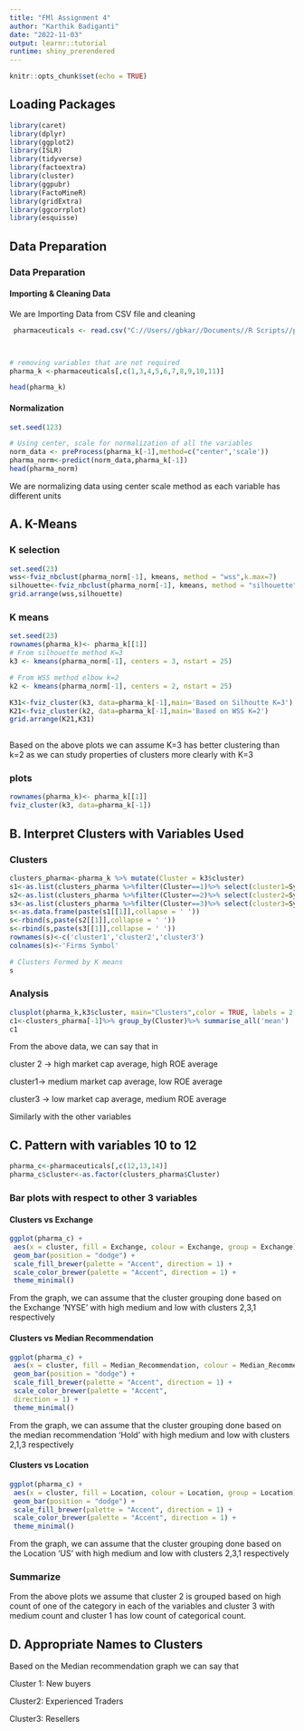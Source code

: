 ---
title: "FMl Assignment 4"
author: "Karthik Badiganti"
date: "2022-11-03"
output: learnr::tutorial
runtime: shiny_prerendered
---

```{r setup, include=FALSE}
knitr::opts_chunk$set(echo = TRUE)
```

## Loading Packages

```{r packages}

library(caret)
library(dplyr)
library(ggplot2)
library(ISLR)
library(tidyverse)
library(factoextra)
library(cluster)
library(ggpubr)
library(FactoMineR)
library(gridExtra)
library(ggcorrplot)
library(esquisse)
```

## Data Preparation

### Data Preparation {.tabset}

#### Importing & Cleaning Data

We are Importing Data from CSV file and cleaning

```{r import and clean Data}


 pharmaceuticals <- read.csv("C://Users//gbkar//Documents//R Scripts//pharmaceuticals.csv")



# removing variables that are not required
pharma_k <-pharmaceuticals[,c(1,3,4,5,6,7,8,9,10,11)]

head(pharma_k)

```

#### Normalization

```{r normalization}
set.seed(123)

# Using center, scale for normalization of all the variables
norm_data <- preProcess(pharma_k[-1],method=c("center",'scale'))
pharma_norm<-predict(norm_data,pharma_k[-1])
head(pharma_norm)

```

We are normalizing data using center scale method as each variable has different units

## A. K-Means

### K selection

```{r k selection}
set.seed(23)
wss<-fviz_nbclust(pharma_norm[-1], kmeans, method = "wss",k.max=7)
silhouette<-fviz_nbclust(pharma_norm[-1], kmeans, method = "silhouette",k.max=7)
grid.arrange(wss,silhouette)
```

### K means

```{r k means}
set.seed(23)
rownames(pharma_k)<- pharma_k[[1]]
# From silhouette method K=3
k3 <- kmeans(pharma_norm[-1], centers = 3, nstart = 25)

# From WSS method elbow k=2
k2 <- kmeans(pharma_norm[-1], centers = 2, nstart = 25)

K31<-fviz_cluster(k3, data=pharma_k[-1],main='Based on Silhoutte K=3')
K21<-fviz_cluster(k2, data=pharma_k[-1],main='Based on WSS K=2')
grid.arrange(K21,K31)
 
```

Based on the above plots we can assume K=3 has better clustering than k=2 as we can study properties of clusters more clearly with K=3

### plots

```{r plot}
rownames(pharma_k)<- pharma_k[[1]]
fviz_cluster(k3, data=pharma_k[-1])
```

## B. Interpret Clusters with Variables Used

### Clusters

```{r Analysis}
clusters_pharma<-pharma_k %>% mutate(Cluster = k3$cluster)
s1<-as.list(clusters_pharma %>%filter(Cluster==1)%>% select(cluster1=Symbol) )
s2<-as.list(clusters_pharma %>%filter(Cluster==2)%>% select(cluster2=Symbol) )
s3<-as.list(clusters_pharma %>%filter(Cluster==3)%>% select(cluster3=Symbol) )
s<-as.data.frame(paste(s1[[1]],collapse = ' '))
s<-rbind(s,paste(s2[[1]],collapse = ' '))
s<-rbind(s,paste(s3[[1]],collapse = ' '))
rownames(s)<-c('cluster1','cluster2','cluster3')
colnames(s)<-'Firms Symbol'

# Clusters Formed by K means
s

```

### Analysis

```{r clusters}
clusplot(pharma_k,k3$cluster, main="Clusters",color = TRUE, labels = 2,lines = 0)
c1<-clusters_pharma[-1]%>% group_by(Cluster)%>% summarise_all('mean')
c1
```

From the above data, we can say that in

cluster 2 -\> high market cap average, high ROE average

cluster1-\> medium market cap average, low ROE average

cluster3 -\> low market cap average, medium ROE average

Similarly with the other variables

## C. Pattern with variables 10 to 12

```{r pattern c}
pharma_c<-pharmaceuticals[,c(12,13,14)]
pharma_c$cluster<-as.factor(clusters_pharma$Cluster)
```

### Bar plots with respect to other 3 variables {.tabset}

#### Clusters vs Exchange

```{r exchange}
ggplot(pharma_c) +
 aes(x = cluster, fill = Exchange, colour = Exchange, group = Exchange) +
 geom_bar(position = "dodge") +
 scale_fill_brewer(palette = "Accent", direction = 1) +
 scale_color_brewer(palette = "Accent", direction = 1) +
 theme_minimal()
```

From the graph, we can assume that the cluster grouping done based on the Exchange 'NYSE' with high medium and low with clusters 2,3,1 respectively

#### Clusters vs Median Recommendation

```{r median}
ggplot(pharma_c) +
 aes(x = cluster, fill = Median_Recommendation, colour = Median_Recommendation, group = Median_Recommendation) +
 geom_bar(position = "dodge") +
 scale_fill_brewer(palette = "Accent", direction = 1) +
 scale_color_brewer(palette = "Accent", 
 direction = 1) +
 theme_minimal()
```

From the graph, we can assume that the cluster grouping done based on the median recommendation 'Hold' with high medium and low with clusters 2,1,3 respectively

#### Clusters vs Location

```{r location}

ggplot(pharma_c) +
 aes(x = cluster, fill = Location, colour = Location, group = Location) +
 geom_bar(position = "dodge") +
 scale_fill_brewer(palette = "Accent", direction = 1) +
 scale_color_brewer(palette = "Accent", direction = 1) +
 theme_minimal()


```

From the graph, we can assume that the cluster grouping done based on the Location 'US' with high medium and low with clusters 2,3,1 respectively

### Summarize

From the above plots we assume that cluster 2 is grouped based on high count of one of the category in each of the variables and cluster 3 with medium count and cluster 1 has low count of categorical count.

## D. Appropriate Names to Clusters

Based on the Median recommendation graph we can say that

Cluster 1: New buyers

Cluster2: Experienced Traders

Cluster3: Resellers
